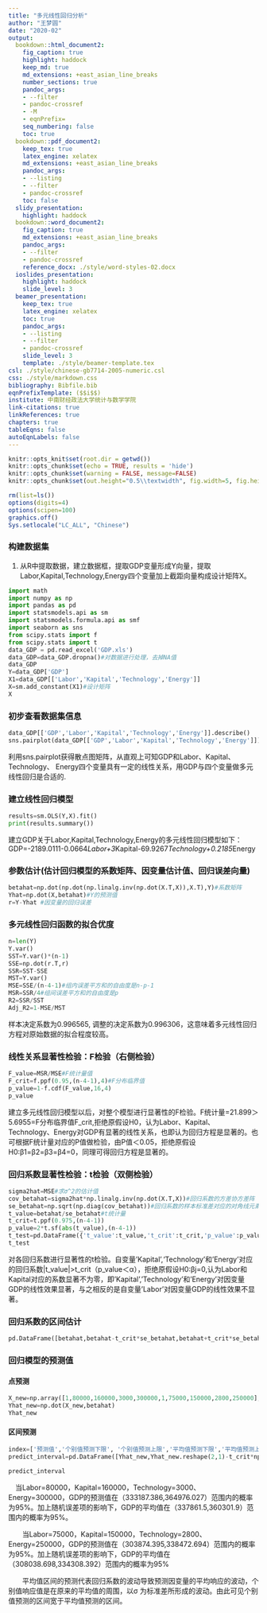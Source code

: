 ```yaml
---
title: "多元线性回归分析"
author: "王梦圆"
date: "2020-02"
output:
  bookdown::html_document2:
    fig_caption: true
    highlight: haddock
    keep_md: true
    md_extensions: +east_asian_line_breaks
    number_sections: true
    pandoc_args:
    - --filter
    - pandoc-crossref
    - -M
    - eqnPrefix=
    seq_numbering: false
    toc: true
  bookdown::pdf_document2:
    keep_tex: true
    latex_engine: xelatex
    md_extensions: +east_asian_line_breaks
    pandoc_args:
    - --listing
    - --filter
    - pandoc-crossref
    toc: false
  slidy_presentation:
    highlight: haddock
  bookdown::word_document2:
    fig_caption: true
    md_extensions: +east_asian_line_breaks
    pandoc_args:
    - --filter
    - pandoc-crossref
    reference_docx: ./style/word-styles-02.docx
  ioslides_presentation:
    highlight: haddock
    slide_level: 3
  beamer_presentation:
    keep_tex: true
    latex_engine: xelatex
    toc: true
    pandoc_args:
    - --listing
    - --filter
    - pandoc-crossref
    slide_level: 3
    template: ./style/beamer-template.tex
csl: ./style/chinese-gb7714-2005-numeric.csl
css: ./style/markdown.css
bibliography: Bibfile.bib
eqnPrefixTemplate: ($$i$$)
institute: 中南财经政法大学统计与数学学院
link-citations: true
linkReferences: true
chapters: true
tableEqns: false
autoEqnLabels: false
---
```



```r
knitr::opts_knit$set(root.dir = getwd())
knitr::opts_chunk$set(echo = TRUE, results = 'hide')
knitr::opts_chunk$set(warning = FALSE, message=FALSE)
knitr::opts_chunk$set(out.height="0.5\\textwidth", fig.width=5, fig.height=3, fig.align="center")
```

```r
rm(list=ls())
options(digits=4)
options(scipen=100)
graphics.off()
Sys.setlocale("LC_ALL", "Chinese")
```

### 构建数据集

1. 从R中提取数据，建立数据框，提取GDP变量形成Y向量，提取Labor,Kapital,Technology,Energy四个变量加上截距向量构成设计矩阵X。
```python
import math
import numpy as np
import pandas as pd
import statsmodels.api as sm 
import statsmodels.formula.api as smf
import seaborn as sns 
from scipy.stats import f
from scipy.stats import t
data_GDP = pd.read_excel('GDP.xls')
data_GDP=data_GDP.dropna()#对数据进行处理，去掉NA值
data_GDP
Y=data_GDP['GDP']
X1=data_GDP[['Labor','Kapital','Technology','Energy']]
X=sm.add_constant(X1)#设计矩阵
X
```

### 初步查看数据集信息
```python
data_GDP[['GDP','Labor','Kapital','Technology','Energy']].describe()
sns.pairplot(data_GDP[['GDP','Labor','Kapital','Technology','Energy']])

```
利用sns.pairplot获得散点图矩阵，从直观上可知GDP和Labor、Kapital、Technology、
Energy四个变量具有一定的线性关系，用GDP与四个变量做多元线性回归是合适的.


### 建立线性回归模型
```python

results=sm.OLS(Y,X).fit()
print(results.summary())

```
建立GDP关于Labor,Kapital,Technology,Energy的多元线性回归模型如下：
GDP=-2189.0111-0.0664*Labor+3*Kapital-69.9267*Technology+0.2185*Energy


### 参数估计(估计回归模型的系数矩阵、因变量估计值、回归误差向量)
```python
betahat=np.dot(np.dot(np.linalg.inv(np.dot(X.T,X)),X.T),Y)#系数矩阵
Yhat=np.dot(X,betahat)#Y的预测值
r=Y-Yhat #因变量的回归误差

```
### 多元线性回归函数的拟合优度
```python
n=len(Y)
Y.var()
SST=Y.var()*(n-1)
SSE=np.dot(r.T,r)
SSR=SST-SSE
MST=Y.var()
MSE=SSE/(n-4-1)#组内误差平方和的自由度是n-p-1
MSR=SSR/4#组间误差平方和的自由度是p
R2=SSR/SST
Adj_R2=1-MSE/MST
```
样本决定系数为0.996565, 调整的决定系数为0.996306，这意味着多元线性回归方程对原始数据的拟合程度较高。


### 线性关系显著性检验：F检验（右侧检验）
```python
F_value=MSR/MSE#F统计量值
F_crit=f.ppf(0.95,(n-4-1),4)#F分布临界值
p_value=1-f.cdf(F_value,16,4)
p_value
```
建立多元线性回归模型以后，对整个模型进行显著性的F检验。F统计量=21.899＞5.6955=F分布临界值F_crit,拒绝原假设H0，认为Labor、Kapital、Technology、Energy对GDP有显著的线性关系，也即认为回归方程是显著的。也可根据F统计量对应的P值做检验，由P值＜0.05，拒绝原假设H0:β1=β2=β3=β4=0，同理可得回归方程是显著的。

### 回归系数显著性检验：t检验（双侧检验）
```python
sigma2hat=MSE#求σ^2的估计值
cov_betahat=sigma2hat*np.linalg.inv(np.dot(X.T,X))#回归系数的方差协方差阵
se_betahat=np.sqrt(np.diag(cov_betahat))#回归系数的样本标准差对应的对角线元素
t_value=betahat/se_betahat#t统计量
t_crit=t.ppf(0.975,(n-4-1))
p_value=2*t.sf(abs(t_value),(n-4-1))
t_test=pd.DataFrame({'t_value':t_value,'t_crit':t_crit,'p_value':p_value},index=['const','Labor','Kapital','Technology','Energy'])
t_test

```
对各回归系数进行显著性的t检验。自变量'Kapital','Technology'和'Energy'对应的回归系数|t_value|>t_crit（p_value＜α），拒绝原假设H0:βj=0,认为Labor和Kapital对应的系数显著不为零，即'Kapital','Technology'和'Energy'对因变量GDP的线性效果显著，与之相反的是自变量'Labor'对因变量GDP的线性效果不显著。


### 回归系数的区间估计
```python
pd.DataFrame([betahat,betahat-t_crit*se_betahat,betahat+t_crit*se_betahat],index=['回归系数估计值','区间下限','区间上限'],columns=['const','Labor','Kapital','Technology','Energy'])
```
### 回归模型的预测值
#### 点预测
```python
X_new=np.array([1,80000,160000,3000,300000,1,75000,150000,2800,250000],dtype=int).reshape(2,5)
Yhat_new=np.dot(X_new,betahat)
Yhat_new

```
#### 区间预测

```python
index=['预测值','个别值预测下限', '个别值预测上限','平均值预测下限','平均值预测上限']
predict_interval=pd.DataFrame([Yhat_new,Yhat_new.reshape(2,1)-t_crit*np.sqrt(sigma2hat)*np.sqrt(1+np.diag(np.dot(X_new,np.dot(np.linalg.inv(np.dot(X.T,X)),X_new.T)))).reshape(2,1),Yhat_new.reshape(2,1)+t_crit*np.sqrt(sigma2hat)*np.sqrt(1+np.diag(np.dot(X_new,np.dot(np.linalg.inv(np.dot(X.T,X)),X_new.T)))).reshape(2,1),Yhat_new.reshape(2,1)-t_crit*np.sqrt(sigma2hat)*np.sqrt(np.diag(np.dot(X_new,np.dot(np.linalg.inv(np.dot(X.T,X)),X_new.T)))).reshape(2,1),Yhat_new.reshape(2,1)+t_crit*np.sqrt(sigma2hat)*np.sqrt(np.diag(np.dot(X_new,np.dot(np.linalg.inv(np.dot(X.T,X)),X_new.T)))).reshape(2,1)],index)

predict_interval

```
 当Labor=80000，Kapital=160000，Technology=3000、Energy=300000，GDP的预测值在（333187.386,364976.027）范围内的概率为95%。加上随机误差项的影响下，GDP的平均值在（337861.5,360301.9）范围内的概率为95%。

  当Labor=75000，Kapital=150000，Technology=2800、Energy=250000，GDP的预测值在（303874.395,338472.694）范围内的概率为95%。加上随机误差项的影响下，GDP的平均值在（308038.698,334308.392）范围内的概率为95%

  平均值区间的预测代表回归系数的波动导致预测因变量的平均响应的波动，个别值响应值是在原来的平均值的周围，以σ
为标准差所形成的波动。由此可见个别值预测的区间宽于平均值预测的区间。










